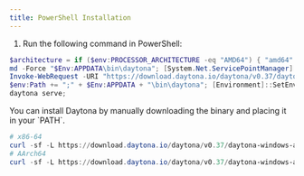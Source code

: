 ```yaml
---
title: PowerShell Installation
---
```




1. Run the following command in PowerShell:

```powershell
$architecture = if ($env:PROCESSOR_ARCHITECTURE -eq "AMD64") { "amd64" } else { "arm64" }
md -Force "$Env:APPDATA\bin\daytona"; [System.Net.ServicePointManager]::SecurityProtocol = [System.Net.SecurityProtocolType]'Tls,Tls11,Tls12';
Invoke-WebRequest -URI "https://download.daytona.io/daytona/v0.37/daytona-windows-$architecture.exe" -OutFile "$Env:APPDATA\bin\daytona\daytona.exe";
$env:Path += ";" + $Env:APPDATA + "\bin\daytona"; [Environment]::SetEnvironmentVariable("Path", $env:Path, [System.EnvironmentVariableTarget]::User);
daytona serve;
```

<Aside type="note">
You can install Daytona by manually downloading the binary and placing it in your `PATH`.

```powershell
# x86-64
curl -sf -L https://download.daytona.io/daytona/v0.37/daytona-windows-amd64.exe -o daytona
# AArch64
curl -sf -L https://download.daytona.io/daytona/v0.37/daytona-windows-arm64.exe -o daytona
```

</Aside>
